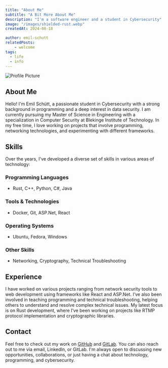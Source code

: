 ```yaml
---
title: "About Me"
subtitle: "A Bit More About Me"
description: "I'm a software engineer and a student in Cybersecurity"
image: "/images/shielded-rust.webp"
createdAt: 2024-08-18

author: emil-schutt
relatedPosts:
    - welcome
tags:
  - life
  - info
---
```



<div class="columns is-centered">
<Image class="is-rounded" src={profilePicture} alt="Profile Picture" quality="low" style={{ borderRadius: '16px', marginBottom: '2rem', width: '50%' }} />
</div>

## About Me

Hello! I'm Emil Schütt, a passionate student in Cybersecurity with a strong background in programming and a deep interest in data security. I am currently pursuing my Master of Science in Engineering with a specialization in Computer Security at Blekinge Institute of Technology. In my free time, I love working on projects that involve programming, networking technologies, and experimenting with different frameworks.

## Skills

Over the years, I've developed a diverse set of skills in various areas of technology:

### Programming Languages
- Rust, C++, Python, C#, Java

### Tools & Technologies
- Docker, Git, ASP.Net, React

### Operating Systems
- Ubuntu, Fedora, Windows

### Other Skills
- Networking, Cryptography, Technical Troubleshooting

## Experience

I have worked on various projects ranging from network security tools to web development using frameworks like React and ASP.Net. I’ve also been involved in teaching programming and technical troubleshooting, helping others to understand and resolve complex technical issues. My latest focus is on Rust development, where I’ve been working on projects like RTMP protocol implementation and cryptographic libraries.

## Contact

Feel free to check out my work on [GitHub](https://github.com/retrokiller543) and [GitLab](https://gitlab.com/retrokiller543). You can also reach out to me via email, LinkedIn, or GitLab. I'm always open to discussing new opportunities, collaborations, or just having a chat about technology, programming, and cybersecurity.